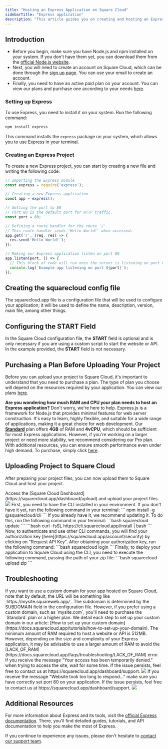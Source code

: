 ```yaml
---
title: "Hosting an Express Application on Square Cloud"
sidebarTitle: "Express application"
description: "This article guides you on creating and hosting an Express app on Square Cloud"
---
```


## Introduction

- Before you begin, make sure you have Node.js and npm installed on your system. If you don't have them yet, you can download them from the [official Node.js website](https://nodejs.org/).
- Next, you will need to create an account on Square Cloud, which can be done through the [sign up page](https://squarecloud.app/signup). You can use your email to create an account.
- Finally, you need to have an active paid plan on your account. You can view our plans and purchase one according to your needs [here](https://squarecloud.app/pricing).

### Setting up Express

To use Express, you need to install it on your system. Run the following command:

```bash
npm install express
```

This command installs the `express` package on your system, which allows you to use Express in your terminal.

### Creating an Express Project

To create a new Express project, you can start by creating a new file and writing the following code:

```javascript app.js
// Importing the Express module
const express = require('express');

// Creating a new Express application
const app = express();

// Setting the port to 80
// Port 80 is the default port for HTTP traffic.
const port = 80;

// Defining a route handler for the route '/'
// This route handler sends 'Hello World!' when accessed.
app.get('/', (req, res) => {
  res.send('Hello World!');
});

// Making our Express application listen on port 80
app.listen(port, () => {
  // This block of code will run once the server is listening on port 80
  console.log(`Example app listening on port ${port}`);
});
```
## Creating the squarecloud config file

<Card title="Learn about: how to make the configuration file for Square Cloud." icon="link" href="https://docs.squarecloud.app/getting-started/config-file">
The squarecloud.app file is a configuration file that will be used to configure your application; it will be used to define the name, description, version, main file, among other things.
</Card>

## Configuring the START Field

In the Square Cloud configuration file, the **START** field is optional and is only necessary if you are using a custom script to start the website or API. In the example provided, the **START** field is not necessary.

## Purchasing a Plan Before Uploading Your Project

Before you can upload your project to Square Cloud, it's important to understand that you need to purchase a plan. The type of plan you choose will depend on the resources required by your application. You can view our plans [here](https://squarecloud.app/pricing).

<Note>**Are you wondering how much RAM and CPU your plan needs to host an Express application?** Don't worry, we're here to help. Express.js is a framework for Node.js that provides minimal features for web server construction. It's easy to learn, highly flexible, and suitable for a wide range of applications, making it a great choice for web development. Our **[Standard](https://squarecloud.app/pay?plan=standard)** plan offers **4GB** of RAM and **4vCPU**, which should be sufficient for most Express applications. However, if you're working on a larger project or need more stability, we recommend considering our Pro plan. With additional resources, you can ensure smooth performance even under high demand. To purchase, simply click [here](https://squarecloud.app/pay?plan=pro).</Note>

## Uploading Project to Square Cloud

After preparing your project files, you can now upload them to Square Cloud and host your project.

<Tabs>
  <Tab title="Dashboard Upload">
    Access the [Square Cloud
    Dashboard](https://squarecloud.app/dashboard/upload) and upload your project
    files.
    <Frame>
      <img src="/images/uploading.gif" style={{ borderRadius: "0.2rem" }} />
    </Frame>
  </Tab>
  <Tab title="CLI Upload">
    <Steps>
      <Step title="First Step">
        First, you need to have the CLI installed in your environment. If you
        don't have it yet, run the following command in your terminal:
        ```
        npm install -g @squarecloud/cli
        ```
        If you already have it, we recommend updating it. To do this, run the following command in your terminal:
        <Tabs>
          <Tab title="Windows">
            ```bash
            squarecloud update
            ```
          </Tab>
          <Tab title="Linux, macOS, and WSL">
            ```bash
            curl -fsSL https://cli.squarecloud.app/install | bash
            ```
          </Tab>
        </Tabs>
      </Step>
      <Step title="Second Step">
        Now, to authenticate and use other CLI commands, you will find your
        authorization key [here](https://squarecloud.app/account/security) by clicking on
        "Request API Key". After obtaining your authorization key, run the
        following command: 
        ```bash 
        squarecloud login
        ```
      </Step>
      <Step title="Third Step">
        Finally, to deploy your application to Square Cloud using the CLI, you
        need to execute the following command, passing the path of your zip
        file: 
        ```bash 
        squarecloud upload zip
        ```
      </Step>
    </Steps>
  </Tab>
</Tabs>

## Troubleshooting

<AccordionGroup>
  <Accordion title="Custom Domain" icon="globe" iconType="solid">
    If you want to use a custom domain for your app hosted on Square Cloud, note that by default, the URL will be something like `https://mysite.squareweb.app/`. The subdomain is determined by the SUBDOMAIN field in the configuration file. However, if you prefer using a custom domain, such as `mysite.com`, you'll need to purchase the `Standard` plan or a higher plan. We detail each step to set up your custom domain in our article: [How to set up your custom domain](https://docs.squarecloud.app/tutorials/how-to-set-up-your-domain).
  </Accordion>

  <Accordion title="Minimum RAM Requirements" icon="memory" iconType="solid">
    The minimum amount of RAM required to host a website or API is 512MB. However, depending on the size and complexity of your Express application, it may be advisable to use a larger amount of RAM to avoid the [LACK_OF_RAM](https://docs.squarecloud.app/faqs/troubleshooting/LACK_OF_RAM) error.
  </Accordion>

  <Accordion title="Temporarily Denied Access" icon="ban" iconType="solid">
    If you receive the message "Your access has been temporarily denied." when trying to access the site, wait for some time. If the issue persists, feel free to contact us at https://squarecloud.app/dashboard/support.
    <Frame>
      <img src="/images/articles/troubleshooting/temporarily-denied-access.png" style={{ borderRadius: "0.2rem" }} />
    </Frame>
  </Accordion>

  <Accordion title="Website took too long to respond..." icon="clock" iconType="solid">
     If you receive the message "Website took too long to respond..." make sure you have correctly set port 80 on your application. If the issue persists, feel free to contact us at https://squarecloud.app/dashboard/support.
    <Frame>
      <img src="/images/articles/troubleshooting/website-took-too-long-to-respond.png" style={{ borderRadius: "0.2rem" }} />
    </Frame>
  </Accordion>
</AccordionGroup>

## Additional Resources

For more information about Express and its tools, visit the [official Express documentation](https://expressjs.com/). There, you'll find detailed guides, tutorials, and API documentation to help you make the most of Express.

If you continue to experience any issues, please don't hesitate to [contact our support team](/company/support).